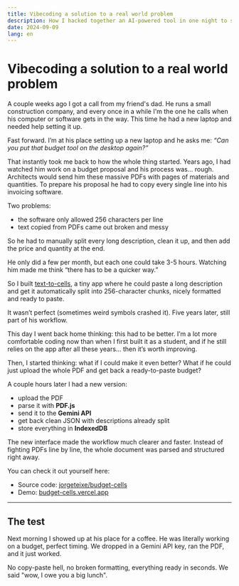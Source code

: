 ```yaml
---
title: Vibecoding a solution to a real world problem
description: How I hacked together an AI-powered tool in one night to save a construction company owner from hours of manual PDF parsing and budget formatting.
date: 2024-09-09
lang: en
---
```



# Vibecoding a solution to a real world problem

A couple weeks ago I got a call from my friend's dad. He runs a small construction company, and every once in a while I'm the one he calls when his computer or software gets in the way. This time he had a new laptop and needed help setting it up.

Fast forward. I’m at his place setting up a new laptop and he asks me: _“Can you put that budget tool on the desktop again?”_

That instantly took me back to how the whole thing started. Years ago, I had watched him work on a budget proposal and his process was… rough. Architects would send him these massive PDFs with pages of materials and quantities. To prepare his proposal he had to copy every single line into his invoicing software.

Two problems:

- the software only allowed 256 characters per line
- text copied from PDFs came out broken and messy

So he had to manually split every long description, clean it up, and then add the price and quantity at the end.

<ImageWithCaption src={exampleCopy} caption="Example architect description." />

He only did a few per month, but each one could take 3-5 hours. Watching him made me think “there has to be a quicker way.”

So I built [text-to-cells](https://github.com/jorgeteixe/text-to-cells), a tiny app where he could paste a long description and get it automatically split into 256-character chunks, nicely formatted and ready to paste.

<ImageWithCaption src={oldAppImage} caption="The first version of the app." />

It wasn’t perfect (sometimes weird symbols crashed it). Five years later, still part of his workflow.

This day I went back home thinking: this had to be better. I’m a lot more comfortable coding now than when I first built it as a student, and if he still relies on the app after all these years… then it’s worth improving.

Then, I started thinking: what if I could make it even better? What if he could just upload the whole PDF and get back a ready-to-paste budget?

A couple hours later I had a new version:

- upload the PDF
- parse it with **PDF.js**
- send it to the **Gemini API**
- get back clean JSON with descriptions already split
- store everything in **IndexedDB**

<ImageWithCaption
  src={newAppDoc}
  caption="New version: whole document at once."
/>

The new interface made the workflow much clearer and faster. Instead of fighting PDFs line by line, the whole document was parsed and structured right away.

<ImageWithCaption src={newAppIndex} caption="Index view of parsed budgets." />

You can check it out yourself here:

- Source code: [jorgeteixe/budget-cells](https://github.com/jorgeteixe/budget-cells)
- Demo: [budget-cells.vercel.app](http://budget-cells.vercel.app)

---

## The test

Next morning I showed up at his place for a coffee. He was literally working on a budget, perfect timing. We dropped in a Gemini API key, ran the PDF, and it just worked.

No copy-paste hell, no broken formatting, everything ready in seconds. We said "wow, I owe you a big lunch".
